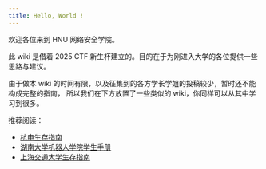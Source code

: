 ```yaml
---
title: Hello, World !
---
```


欢迎各位来到 HNU 网络安全学院。

此 wiki 是借着 2025 CTF 新生杯建立的。目的在于为刚进入大学的各位提供一些思路与建议。

由于做本 wiki 的时间有限，以及征集到的各方学长学姐的投稿较少，暂时还不能构成完整的指南，
所以我们在下方放置了一些类似的 wiki，你同样可以从其中学习到很多。

推荐阅读：

- [杭电生存指南](https://wiki.xyxsw.site)
- [湖南大学机器人学院学生手册](https://app.twis.uk/)
- [上海交通大学生存指南](https://sjtu-geek.github.io/SJTU-Wiki/)
